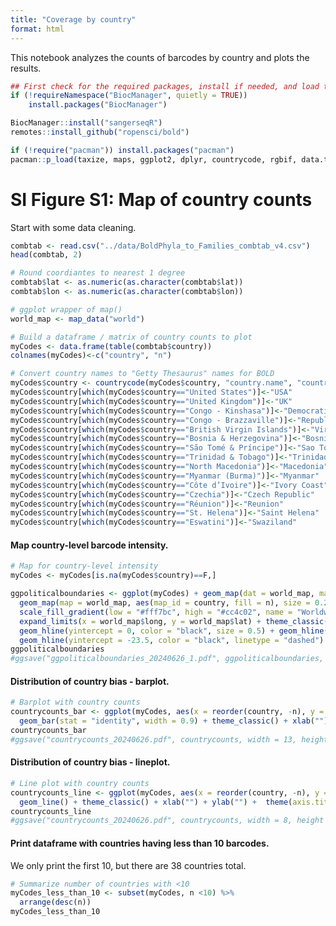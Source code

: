 ```yaml
---
title: "Coverage by country"
format: html
---
```


This notebook analyzes the counts of barcodes by country and plots the results.

```r
## First check for the required packages, install if needed, and load the libraries.
if (!requireNamespace("BiocManager", quietly = TRUE))
    install.packages("BiocManager")

BiocManager::install("sangerseqR")
remotes::install_github("ropensci/bold")

if (!require("pacman")) install.packages("pacman")
pacman::p_load(taxize, maps, ggplot2, dplyr, countrycode, rgbif, data.table, raster, maps, mapproj, sf)
```

# SI Figure S1: Map of country counts
Start with some data cleaning.
```r
combtab <- read.csv("../data/BoldPhyla_to_Families_combtab_v4.csv")
head(combtab, 2)

# Round coordiantes to nearest 1 degree
combtab$lat <- as.numeric(as.character(combtab$lat))
combtab$lon <- as.numeric(as.character(combtab$lon))

# ggplot wrapper of map()
world_map <- map_data("world") 

# Build a dataframe / matrix of country counts to plot
myCodes <- data.frame(table(combtab$country))
colnames(myCodes)<-c("country", "n")

# Convert country names to "Getty Thesaurus" names for BOLD
myCodes$country <- countrycode(myCodes$country, "country.name", "country.name") 
myCodes$country[which(myCodes$country=="United States")]<-"USA"
myCodes$country[which(myCodes$country=="United Kingdom")]<-"UK"
myCodes$country[which(myCodes$country=="Congo - Kinshasa")]<-"Democratic Republic of the Congo"
myCodes$country[which(myCodes$country=="Congo - Brazzaville")]<-"Republic of Congo"
myCodes$country[which(myCodes$country=="British Virgin Islands")]<-"Virgin Islands"
myCodes$country[which(myCodes$country=="Bosnia & Herzegovina")]<-"Bosnia and Herzegovina"
myCodes$country[which(myCodes$country=="São Tomé & Príncipe")]<-"Sao Tome and Principe"
myCodes$country[which(myCodes$country=="Trinidad & Tobago")]<-"Trinidad" #Tobago is a separate entity in maps
myCodes$country[which(myCodes$country=="North Macedonia")]<-"Macedonia" 
myCodes$country[which(myCodes$country=="Myanmar (Burma)")]<-"Myanmar" 
myCodes$country[which(myCodes$country=="Côte d’Ivoire")]<-"Ivory Coast" 
myCodes$country[which(myCodes$country=="Czechia")]<-"Czech Republic" 
myCodes$country[which(myCodes$country=="Réunion")]<-"Reunion" 
myCodes$country[which(myCodes$country=="St. Helena")]<-"Saint Helena" 
myCodes$country[which(myCodes$country=="Eswatini")]<-"Swaziland" 
```

#### Map country-level barcode intensity.
```r
# Map for country-level intensity
myCodes <- myCodes[is.na(myCodes$country)==F,]

ggpoliticalboundaries <- ggplot(myCodes) + geom_map(dat = world_map, map = world_map, aes(map_id = region), fill = "white", color = "#7f7f7f", size = 0.25)  +
  geom_map(map = world_map, aes(map_id = country, fill = n), size = 0.25) +
  scale_fill_gradient(low = "#fff7bc", high = "#cc4c02", name = "Worldwide specimens") + scale_x_continuous(breaks = seq(-180, 180, by = 60)) + scale_y_continuous(breaks = seq(-90, 90, by = 45)) +
  expand_limits(x = world_map$long, y = world_map$lat) + theme_classic() + ylab("") + xlab("") + theme(legend.position = "none") +
  geom_hline(yintercept = 0, color = "black", size = 0.5) + geom_hline(yintercept = 23.5, color = "black", linetype = "dashed") + 
  geom_hline(yintercept = -23.5, color = "black", linetype = "dashed") 
ggpoliticalboundaries
#ggsave("ggpoliticalboundaries_20240626_1.pdf", ggpoliticalboundaries, width = 13, height = 8.6, units = "cm")
```

#### Distribution of country bias - barplot.
```r
# Barplot with country counts
countrycounts_bar <- ggplot(myCodes, aes(x = reorder(country, -n), y = n)) +
  geom_bar(stat = "identity", width = 0.9) + theme_classic() + xlab("") + ylab("") +  theme(axis.title.x=element_blank(), axis.text.x=element_blank(), axis.ticks.x=element_blank())
countrycounts_bar
#ggsave("countrycounts_20240626.pdf", countrycounts, width = 13, height = 4, units = "cm")
```
#### Distribution of country bias - lineplot.
```r
# Line plot with country counts
countrycounts_line <- ggplot(myCodes, aes(x = reorder(country, -n), y = n, group = 1)) +
  geom_line() + theme_classic() + xlab("") + ylab("") +  theme(axis.title.x=element_blank(), axis.text.x=element_blank(), axis.ticks.x=element_blank())
countrycounts_line
#ggsave("countrycounts_20240626.pdf", countrycounts, width = 8, height = 4, units = "cm")
```

#### Print dataframe with countries having less than 10 barcodes. 
We only print the first 10, but there are 38 countries total.
```r
# Summarize number of countries with <10 
myCodes_less_than_10 <- subset(myCodes, n <10) %>%
  arrange(desc(n))
myCodes_less_than_10
```
